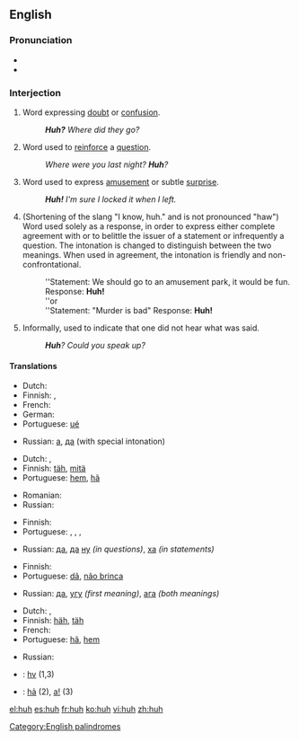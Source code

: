 ==English==

===Pronunciation===
* {{IPA|/hʌ̃/}}
* {{audio|en-us-huh.ogg|Audio (US)}}

===Interjection===
{{en-intj}}

# Word expressing [[doubt]] or [[confusion]].
#: '''''Huh?''' Where did they go?''
# Word used to [[reinforce]] a [[question]].
#: ''Where were you last night?  '''Huh'''?''
# Word used to express [[amusement]] or subtle [[surprise]].
#: '''''Huh!'''  I'm sure I locked it when I left.''
# {{slang}} (Shortening of the slang "I know, huh." and is not pronounced "haw") Word used solely as a response, in order to express either complete agreement with or to belittle the issuer of a statement or infrequently a question. The intonation is changed to distinguish between the two meanings. When used in agreement, the intonation is friendly and non-confrontational. 
#: ''Statement: We should go to an amusement park, it would be fun. Response: '''Huh!'''
#: ''or
#: ''Statement: "Murder is bad" Response: '''Huh!'''
# Informally, used to indicate that one did not hear what was said.
#: '''''Huh'''?  Could you speak up?''

====Translations====
{{trans-top|expressing doubt or confusion}}
* Dutch: {{t-|nl|hè}}
* Finnish: {{t-|fi|häh}}, {{t+|fi|höh}}
* French: {{t+|fr|hein}}
* German: {{t-|de|häh}}
* Portuguese: [[ué]]
{{trans-mid}}
* Russian: [[а]], [[да]] (with special intonation)
{{trans-bottom}}

{{trans-top|to reinforce a question}}
* Dutch: {{t-|nl|hè}},  {{t+|nl|nou}}
* Finnish: [[täh]], [[mitä]]
* Portuguese: [[hem]], [[hã]]
{{trans-mid}}
* Romanian: {{t+|ro|a}}
* Russian: {{t+|ru|а}}
{{trans-bottom}}

{{trans-top|to express amusement or subtle surprise}}
* Finnish: {{t-|fi|häh}}
* Portuguese: {{t-|pt|puxa}}, {{t-|pt|eta}}, {{t-|pt|eita}}, {{t+|pt|caramba}}
{{trans-mid}}
* Russian: [[да]], [[да]] [[ну]] ''(in questions)'', [[ха]] ''(in statements)''
{{trans-bottom}}

{{trans-top|"I know, huh"}}
* Finnish: {{t+|fi|joo}}
* Portuguese: [[dã]], [[não brinca]]
{{trans-mid}}
* Russian: [[да]], [[угу]] ''(first meaning)'', [[ага]] ''(both meanings)''
{{trans-bottom}}

{{trans-top|to indicate that one didn't hear}}
* Dutch: {{t-|nl|hè}},  {{t+|nl|wat}}
* Finnish: [[häh]], [[täh]]
* French: {{t+|fr|hein}}
* Portuguese: [[hã]], [[hem]]
{{trans-mid}}
* Russian: {{t+|ru|эй}}
{{trans-bottom}}

{{checktrans-top}}
* {{ttbc|Cherokee}}: [[hv]] (1,3)
* {{ttbc|Vietnamese}}: [[hả]] (2), [[a|a!]] (3)
{{trans-bottom}}

[[Category:English palindromes]]

[[el:huh]]
[[es:huh]]
[[fr:huh]]
[[ko:huh]]
[[vi:huh]]
[[zh:huh]]